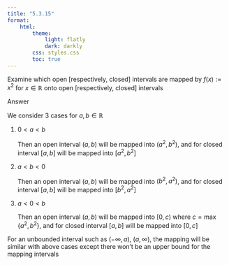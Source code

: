 ```yaml
---
title: "5.3.15"
format:
    html:
        theme:
            light: flatly
            dark: darkly
        css: styles.css
        toc: true
---
```


Examine which open [respectively, closed] intervals are mapped by $f(x) := x^2$ for $x\in \mathbb{R}$ onto open [respectively, closed] intervals

Answer

We consider 3 cases for $a,b \in \mathbb{R}$

1. $0 < a < b$

    Then an open interval $(a,b)$ will be mapped into $(a^2, b^2)$, and for closed interval $[a,b]$ will be mapped into $[a^2, b^2]$

2. $a < b < 0$

    Then an open interval $(a,b)$ will be mapped into $(b^2, a^2)$, and for closed interval $[a,b]$ will be mapped into $[b^2, a^2]$

3. $a < 0 < b$

    Then an open interval $(a,b)$ will be mapped into $[0, c)$ where $c = \max\{ a^2, b^2\}$, and for closed interval $[a,b]$ will be mapped into $[0, c]$

For an unbounded interval such as $(-\infty, a)$, $(a, \infty)$, the mapping will be similar with above cases except there won't be an upper bound for the mapping intervals